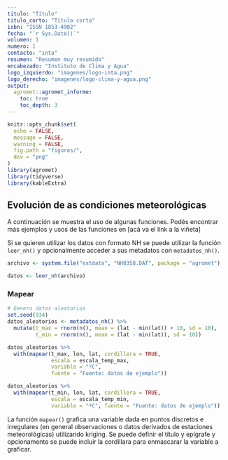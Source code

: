 ```yaml
---
titulo: "Título"
titulo_corto: "Título corto"
isbn: "ISSN 1853-4902"
fecha: "`r Sys.Date()`"
volumen: 1
numero: 1
contacto: "inta"
resumen: "Resumen muy resumido"
encabezado: "Instituto de Clima y Agua"
logo_izquierdo: "imagenes/logo-inta.png"
logo_derecho: "imagenes/logo-clima-y-agua.png"
output: 
  agromet::agromet_informe:
    toc: true
    toc_depth: 3
---
```


```r
knitr::opts_chunk$set(
  echo = FALSE,
  message = FALSE,
  warning = FALSE,
  fig.path = "figuras/",
  dev = "png"
)
library(agromet)   
library(tidyverse) 
library(kableExtra)
```

## Evolución de as condiciones meteorológicas 

A continuación se muestra el uso de algunas funciones. Podés encontrar más ejemplos y usos de las funciones en [acá va el link a la viñeta]

Si se quieren utilizar los datos con formato NH se puede utilizar la función `leer_nh()` y opcionalmente acceder a sus metadatos con `metadatos_nh()`.

```r
archivo <- system.file("extdata", "NH0358.DAT", package = "agromet")

datos <- leer_nh(archivo)
```


### Mapear 

```r
# Genero datos aleatorios 
set.seed(934)
datos_aleatorios <- metadatos_nh() %>% 
  mutate(t_max = rnorm(n(), mean = (lat - min(lat)) + 10, sd = 10),
         t_min = rnorm(n(), mean = (lat - min(lat)), sd = 10))

datos_aleatorios %>% 
  with(mapear(t_max, lon, lat, cordillera = TRUE,
              escala = escala_temp_max,
              variable = "ºC",
              fuente = "Fuente: datos de ejemplo"))

datos_aleatorios %>% 
  with(mapear(t_min, lon, lat, cordillera = TRUE,
              escala = escala_temp_min,
              variable = "ºC", fuente = "Fuente: datos de ejemplo"))
```


La función `mapear()` grafica una variable dada en puntos discretos e irregulares (en general observaciones o datos derivados de estaciones meteorológicas) utilizando kriging. Se puede definir el título y epígrafe y opcionamente se puede incluir la cordillara para enmascarar la variable a graficar.



\begin{minipage}{.5\textwidth}
```r
datos_aleatorios %>% 
  slice_max(t_max, n = 10) %>% 
  select(nombre, t_max) %>% 
  kable_inta(caption = "Extremos de temperatura máxima",
             col.names = c("Ciudad", "Tempreatura Máxima (ºC)")) %>% 
  kable_styling(latex_options = "scale_down")
```
\end{minipage}
\begin{minipage}{.5\textwidth}
```r
datos_aleatorios %>% 
  slice_min(t_min, n = 10) %>% 
  select(nombre, t_min) %>% 
  kable_inta(col.names = c("Ciudad", "Tempreatura Mínima (ºC)"),
             caption = "Extremos de temperatura mínima") %>% 
  kable_styling(latex_options = "scale_down")
```
\end{minipage}


